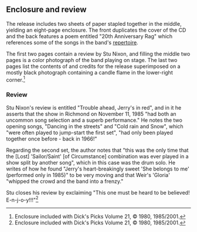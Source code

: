 
==Enclosure and review==

The release includes two sheets of paper stapled together in the middle, yielding an eight-page enclosure.  The front duplicates the cover of the CD and the back features a poem entitled "20th Anniversary Rag" which references some of the songs in the band's [[repertoire]].

The first two pages contain a review by Stu Nixon, and filling the middle two pages is a color photograph of the band playing on stage.  The last two pages list the contents of and credits for the release superimposed on a mostly black photograph containing a candle flame in the lower-right corner.<ref>Enclosure included with Dick's Picks Volume 21, &copy; 1980, 1985/2001.</ref>

===Review===

Stu Nixon's review is entitled "Trouble ahead, Jerry's in red", and in it he asserts that the show in Richmond on November 11, 1985 "had both an uncommon song selection and a superb performance."  He notes the two opening songs, "Dancing in the streets" and "Cold rain and Snow", which "were often played to jump-start the first set", "had only been played together once before - back in 1966!"

Regarding the second set, the author notes that "this was the only time that the [Lost] 'Sailor/Saint' [of Circumstance] combination was ever played in a show split by another song", which in this case was the drum solo.  He writes of how he found "Jerry's heart-breakingly sweet 'She belongs to me' (performed only in 1985)" to be very moving and that Weir's 'Gloria' "whipped the crowd and the band into a frenzy."

Stu closes his review by exclaiming "This one must be heard to be believed!  E-n-j-o-y!!!"<ref>Enclosure included with Dick's Picks Volume 21, &copy; 1980, 1985/2001.</ref>

